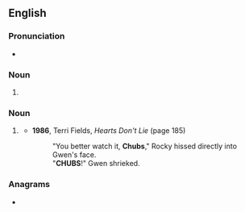 ==English==

===Pronunciation===
* {{IPA|/tʃʌbz/|lang=en}}

===Noun===
{{head|en|noun plural form}}

# {{plural of|chub|lang=en}}

===Noun===
{{head|en|noun}}

# {{lb|en|slang|derogatory}} {{n-g|Term of address for a [[fat]] person.}}
#* '''1986''', Terri Fields, ''Hearts Don't Lie'' (page 185)
#*: "You better watch it, '''Chubs'''," Rocky hissed directly into Gwen's face.<br>"'''CHUBS'''!" Gwen shrieked.

===Anagrams===
* {{anagrams|en|a=bchsu|HBCUs}}